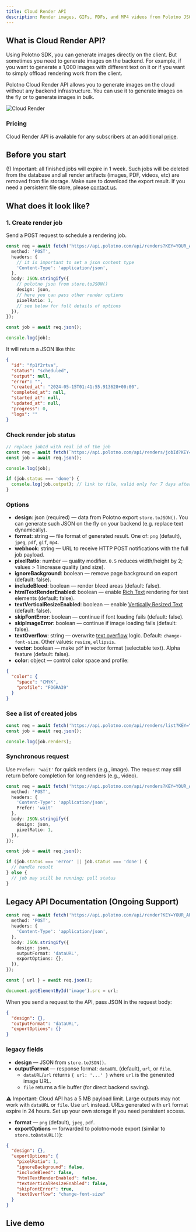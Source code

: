 ```yaml
---
title: Cloud Render API
description: Render images, GIFs, PDFs, and MP4 videos from Polotno JSON in the cloud
---
```


## What is Cloud Render API?

Using Polotno SDK, you can generate images directly on the client. But sometimes you need to generate images on the backend. For example, if you want to generate a 1,000 images with different text on it or if you want to simply offload rendering work from the client.

Polotno Cloud Render API allows you to generate images on the cloud without any backend infrastructure. You can use it to generate images on the fly or to generate images in bulk.

![Cloud Render](./cloud-render-api.png)

### Pricing

Cloud Render API is available for any subscribers at an additional [price](https://polotno.com/pricing).

## Before you start

(!) Important: all finished jobs will expire in 1 week. Such jobs will be deleted from the database and all render artifacts (images, PDF, videos, etc) are removed from file storage. Make sure to download the export result. If you need a persistent file store, please [contact us](https://polotno.com/contact).

## What does it look like?

### 1. Create render job

Send a POST request to schedule a rendering job.

```ts
const req = await fetch('https://api.polotno.com/api/renders?KEY=YOUR_API_KEY', {
  method: 'POST',
  headers: {
    // it is important to set a json content type
    'Content-Type': 'application/json',
  },
  body: JSON.stringify({
    // polotno json from store.toJSON()
    design: json,
    // here you can pass other render options
    pixelRatio: 1,
    // see below for full details of options
  }),
});

const job = await req.json();

console.log(job);
```

It will return a JSON like this:

```json
{
  "id": "fp1f2rtva",
  "status": "scheduled",
  "output": null,
  "error": "",
  "created_at": "2024-05-15T01:41:55.913628+00:00",
  "completed_at": null,
  "started_at": null,
  "updated_at": null,
  "progress": 0,
  "logs": ""
}
```

### Check render job status

```ts
// replace jobId with real id of the job
const req = await fetch(`https://api.polotno.com/api/renders/jobId?KEY=YOUR_API_KEY`);
const job = await req.json();

console.log(job);

if (job.status === 'done') {
  console.log(job.output); // link to file, valid only for 7 days after job complete
}
```

### Options

- **design**: json (required) — data from Polotno export `store.toJSON()`. You can generate such JSON on the fly on your backend (e.g. replace text dynamically).
- **format**: string — file format of generated result. One of: `png` (default), `jpeg`, `pdf`, `gif`, `mp4`.
- **webhook**: string — URL to receive HTTP POST notifications with the full job payload.
- **pixelRatio**: number — quality modifier. `0.5` reduces width/height by 2; values > 1 increase quality (and size).
- **ignoreBackground**: boolean — remove page background on export (default: false).
- **includeBleed**: boolean — render bleed areas (default: false).
- **htmlTextRenderEnabled**: boolean — enable [Rich Text](/docs/rich-text) rendering for text elements (default: false).
- **textVerticalResizeEnabled**: boolean — enable [Vertically Resized Text](/docs/vertical-text-resize) (default: false).
- **skipFontError**: boolean — continue if font loading fails (default: false).
- **skipImageError**: boolean — continue if image loading fails (default: false).
- **textOverflow**: string — overwrite [text overflow](/docs/text-overflow) logic. Default: `change-font-size`. Other values: `resize`, `ellipsis`.
- **vector**: boolean — make `pdf` in vector format (selectable text). Alpha feature (default: false).
- **color**: object — control color space and profile:

```json
{
  "color": {
    "space": "CMYK",
    "profile": "FOGRA39"
  }
}
```

### See a list of created jobs

```ts
const req = await fetch('https://api.polotno.com/api/renders/list?KEY=YOUR_API_KEY&page=1&per_page=100');
const job = await req.json();

console.log(job.renders);
```

### Synchronous request

Use `Prefer: 'wait'` for quick renders (e.g., image). The request may still return before completion for long renders (e.g., video).

```ts
const req = await fetch('https://api.polotno.com/api/renders?KEY=YOUR_API_KEY', {
  method: 'POST',
  headers: {
    'Content-Type': 'application/json',
    Prefer: 'wait'
  },
  body: JSON.stringify({
    design: json,
    pixelRatio: 1,
  }),
});

const job = await req.json();

if (job.status === 'error' || job.status === 'done') {
  // handle result
} else {
  // job may still be running; poll status
}
```

## Legacy API Documentation (Ongoing Support)

```ts
const req = await fetch('https://api.polotno.com/api/render?KEY=YOUR_API_KEY', {
  method: 'POST',
  headers: {
    'Content-Type': 'application/json',
  },
  body: JSON.stringify({
    design: json,
    outputFormat: 'dataURL',
    exportOptions: {},
  }),
});

const { url } = await req.json();

document.getElementById('image').src = url;
```

When you send a request to the API, pass JSON in the request body:

```json
{
  "design": {},
  "outputFormat": "dataURL",
  "exportOptions": {}
}
```

### legacy fields

- **design** — JSON from `store.toJSON()`.
- **outputFormat** — response format: `dataURL` (default), `url`, or `file`.
  - `dataURL`/`url` returns `{ url: '...' }` where `url` is the generated image URL.
  - `file` returns a file buffer (for direct backend saving).

⚠️ Important: Cloud API has a 5 MB payload limit. Large outputs may not work with `dataURL` or `file`. Use `url` instead.
URLs generated with `url` format expire in 24 hours. Set up your own storage if you need persistent access.

- **format** — `png` (default), `jpeg`, `pdf`.
- **exportOptions** — forwarded to polotno‑node export (similar to `store.toDataURL()`):

```json
{
  "design": {},
  "exportOptions": {
    "pixelRatio": 1,
    "ignoreBackground": false,
    "includeBleed": false,
    "htmlTextRenderEnabled": false,
    "textVerticalResizeEnabled": false,
    "skipFontError": true,
    "textOverflow": "change-font-size"
  }
}
```

## Live demo

<Sandbox github="polotno-project/polotno-docs/tree/main/examples/polotno-cloud-render" />


